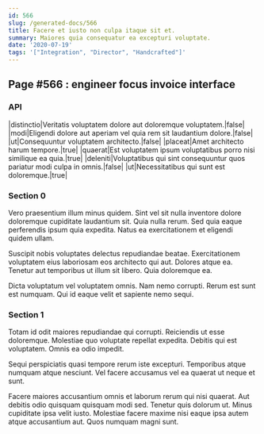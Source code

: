 ```yaml
---
id: 566
slug: /generated-docs/566
title: Facere et iusto non culpa itaque sit et.
summary: Maiores quia consequatur ea excepturi voluptate.
date: '2020-07-19'
tags: '["Integration", "Director", "Handcrafted"]'
---
```


## Page #566 : engineer focus invoice interface
### API

|distinctio|Veritatis voluptatem dolore aut doloremque voluptatem.|false|
|modi|Eligendi dolore aut aperiam vel quia rem sit laudantium dolore.|false|
|ut|Consequuntur voluptatem architecto.|false|
|placeat|Amet architecto harum tempore.|true|
|quaerat|Est voluptatem ipsum voluptatibus porro nisi similique ea quia.|true|
|deleniti|Voluptatibus qui sint consequuntur quos pariatur modi culpa in omnis.|false|
|ut|Necessitatibus qui sunt est doloremque.|true|




<Partial />


### Section 0
Vero praesentium illum minus quidem. Sint vel sit nulla inventore dolore doloremque cupiditate laudantium sit. Quia nulla rerum. Sed quia eaque perferendis ipsum quia expedita. Natus ea exercitationem et eligendi quidem ullam.
 Suscipit nobis voluptates delectus repudiandae beatae. Exercitationem voluptatem eius laboriosam eos architecto qui aut. Dolores atque ea. Tenetur aut temporibus ut illum sit libero. Quia doloremque ea.
 Dicta voluptatum vel voluptatem omnis. Nam nemo corrupti. Rerum est sunt est numquam. Qui id eaque velit et sapiente nemo sequi.
### Section 1
Totam id odit maiores repudiandae qui corrupti. Reiciendis ut esse doloremque. Molestiae quo voluptate repellat expedita. Debitis qui est voluptatem. Omnis ea odio impedit.
 Sequi perspiciatis quasi tempore rerum iste excepturi. Temporibus atque numquam atque nesciunt. Vel facere accusamus vel ea quaerat ut neque et sunt.
 Facere maiores accusantium omnis et laborum rerum qui nisi quaerat. Aut debitis odio quisquam quisquam modi sed. Tenetur quis dolorum ut. Minus cupiditate ipsa velit iusto. Molestiae facere maxime nisi eaque ipsa autem atque accusantium aut. Quos numquam magni sunt.
